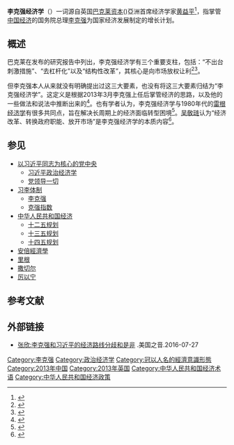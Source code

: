 '''李克强经济学'''（{{lang-en|Likonomics}}）一词源自英国[[巴克萊資本|巴克莱资本]]({{lang-en|Barclays Capital}})亞洲首席经济学家[[黄益平|黄益平]]<ref>{{Cite book|title=金融霸权 当前的国际金融环境及我们的机遇|last=罗振宇著|first=|publisher=贵阳：贵州人民出版社|year=2013.12|isbn=978-7-221-11520-1|location=|pages=62-64}}</ref>，指掌管[[中华人民共和国经济|中国经济]]的国务院总理[[李克强|李克强]]为国家经济发展制定的增长计划。

==概述 ==
巴克莱在发布的研究报告中列出，李克强经济学有三个重要支柱，包括：“不出台刺激措施”、“去杠杆化”以及“结构性改革”，其核心是向市场放权让利<ref>{{Cite news|url=http://cn.wsj.com/gb/20130628/bog132744.asp|title=李克强经济学的三大重要支柱|last=Kumar|first=V. Phani|newspaper=WSJ|accessdate=2018-03-19|language=zh-CN|archive-url=https://web.archive.org/web/20170309230014/http://cn.wsj.com/gb/20130628/bog132744.asp|archive-date=2017-03-09|dead-url=yes}}</ref><ref>{{Cite book|title=锐词 2013|last=《新周刊》主编|first=|publisher=北京：[[现代出版社|现代出版社]]|year=2014.05|isbn=978-7-5143-0680-4|location=|pages=27}}</ref>。

但李克强本人从来就没有明确提出过这三大要素，也没有将这三大要素归结为“李克强经济学”。这定义是根据2013年3月李克强上任后掌管经济的思路，以及他的一些做法和说法中推断出来的<ref>{{Cite book|title=当务之急 2014-2017年中国的最大风险|url=https://archive.org/details/dangwuzhiji201420000qiuz|last=邱震海著|first=|publisher=北京：[[东方出版社|东方出版社]]|year=2014.04|isbn=978-7-5060-7231-1|location=|pages=[https://archive.org/details/dangwuzhiji201420000qiuz/page/28 28]}}</ref>。也有学者认为，李克强经济学与1980年代的[[雷根经济学|雷根经济学]]有很多共同点，旨在解决长周期上的经济面临转型困境<ref>{{Cite book|title=利率市场化突围中国债务困局|last=邓海清，林虎著|first=|publisher=北京：社会科学文献出版社|year=2013.10|isbn=978-7-5097-5189-3|location=|pages=181}}</ref>。[[吴敬琏|吴敬琏]]认为“经济改革、转换政府职能、放开市场”是李克强经济学的本质内容<ref>{{Cite book|title=改革是最大政策|last=吴敬琏著|first=|publisher=北京：东方出版社|year=2014.02|isbn=978-7-5060-7159-8|location=|pages=44-45}}</ref>。

== 参见==
{{wikinews|李克強：中國六億人人月均收入只僅一千元}}
* [[以习近平同志为核心的党中央|以习近平同志为核心的党中央]]
** [[习近平政治经济学|习近平政治经济学]]
** [[党领导一切|党领导一切]]
* [[习李体制|习李体制]]
** [[李克强|李克强]]
** [[克强指数|克强指数]]
* [[中华人民共和国经济|中华人民共和国经济]]
** [[十二五规划|十二五规划]]
** [[十三五规划|十三五规划]]
** [[十四五规划|十四五规划]]
* [[安倍經濟學|安倍經濟學]]
* [[里根|里根]]
* [[撒切尔|撒切尔]]
* [[厉以宁|厉以宁]]

== 参考文献 ==
{{Reflist}}

== 外部链接 ==
*[http://www.voachinese.com/a/blog-xin-zhang-keqiang-li-and-jinping-xi-s-economic-paths-20160727/3436773.html 张欣:李克强和习近平的经济路线分歧和是非] {{Wayback|url=http://www.voachinese.com/a/blog-xin-zhang-keqiang-li-and-jinping-xi-s-economic-paths-20160727/3436773.html |date=20190622124955 }}.美国之音.2016-07-27

[[Category:李克强|Category:李克强]]
[[Category:政治经济学|Category:政治经济学]]
[[Category:冠以人名的經濟意識形態|Category:冠以人名的經濟意識形態]]
[[Category:2013年中国|Category:2013年中国]]
[[Category:2013年英国|Category:2013年英国]]
[[Category:中华人民共和国经济术语|Category:中华人民共和国经济术语]]
[[Category:中华人民共和国经济政策|Category:中华人民共和国经济政策]]